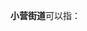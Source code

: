 '''小营街道'''可以指：
{{PRC admin/disambig|33/01/02/004/000|37/16/02/007/000}}
{{disambig|cat=四字乡级行政区划消歧义}}